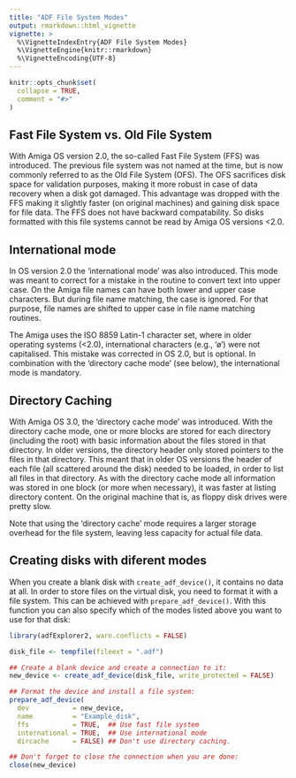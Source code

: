 ```yaml
---
title: "ADF File System Modes"
output: rmarkdown::html_vignette
vignette: >
  %\VignetteIndexEntry{ADF File System Modes}
  %\VignetteEngine{knitr::rmarkdown}
  %\VignetteEncoding{UTF-8}
---
```


```r
knitr::opts_chunk$set(
  collapse = TRUE,
  comment = "#>"
)
```

## Fast File System vs. Old File System

With Amiga OS version 2.0, the so-called Fast File System (FFS) was introduced.
The previous file system was not named at the time, but is now commonly
referred to as the Old File System (OFS). The OFS sacrifices disk space
for validation purposes, making it more robust in case of data recovery when
a disk got damaged. This advantage was dropped with the FFS making it
slightly faster (on original machines) and gaining disk space for file
data. The FFS does not have backward compatability. So disks formatted with
this file systems cannot be read by Amiga OS versions <2.0.

## International mode

In OS version 2.0 the 'international mode' was also introduced. This mode was
meant to correct for a mistake in the routine to convert text into upper case.
On the Amiga file names can have both lower and upper case characters. But
during file name matching, the case is ignored. For that purpose, file names
are shifted to upper case in file name matching routines.

The Amiga uses the ISO 8859 Latin-1 character set, where in older
operating systems (<2.0), international characters (e.g., '&oslash;')
were not capitalised. This mistake was corrected in OS 2.0, but is
optional. In combination with the 'directory cache mode' (see below),
the international mode is mandatory.

## Directory Caching

With Amiga OS 3.0, the 'directory cache mode' was
introduced. With the directory cache mode, one or more blocks are stored
for each directory (including the root) with basic information about
the files stored in that directory. In older versions, the directory
header only stored pointers to the files in that directory.
This meant that in older OS versions the header of each file (all scattered
around the disk) needed to be
loaded, in order to list all files in that directory.
As with the directory cache mode
all information was stored in one block (or more when necessary), it
was faster at listing directory content. On the original machine that
is, as floppy disk drives were pretty slow.

Note that using the 'directory cache' mode requires a larger storage
overhead for the file system, leaving less capacity for actual file data.

## Creating disks with diferent modes

When you create a blank disk with `create_adf_device()`, it contains no data at all.
In order to store files on the virtual disk, you need to format it with a file
system. This can be achieved with `prepare_adf_device()`. With this function
you can also specify which of the modes listed above you want to use for that disk:

```r
library(adfExplorer2, warn.conflicts = FALSE)

disk_file <- tempfile(fileext = ".adf")

## Create a blank device and create a connection to it:
new_device <- create_adf_device(disk_file, write_protected = FALSE)

## Format the device and install a file system:
prepare_adf_device(
  dev           = new_device,
  name          = "Example_disk",
  ffs           = TRUE,  ## Use fast file system
  international = TRUE,  ## Use international mode
  dircache      = FALSE) ## Don't use directory caching.

## Don't forget to close the connection when you are done:
close(new_device)
```
